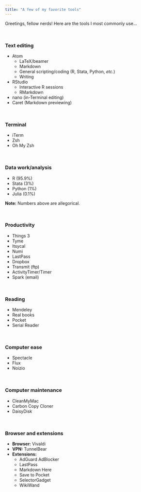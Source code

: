 ```yaml
---
title: "A few of my favorite tools"
---
```


Greetings, fellow nerds! Here are the tools I most commonly use...

<br>

### Text editing

- Atom
  - LaTeX/beamer
  - Markdown
  - General scripting/coding (R, Stata, Python, _etc._)
  - Writing
- RStudio
  - Interactive R sessions
  - RMarkdown
- nano (in-Terminal editing)
- Caret (Markdown previewing)

<br>

### Terminal

- iTerm
- Zsh
- Oh My Zsh

<br>

### Data work/analysis

- R (95.9%)
- Stata (3%)
- Python (1%)
- Julia (0.1%)

__Note:__ Numbers above are allegorical.

<br>

### Productivity

- Things 3
- Tyme
- Itsycal
- Numi
- LastPass
- Dropbox
- Transmit (ftp)
- ActivityTimer/Timer
- Spark (email)

<br>

### Reading

- Mendeley
- Real books
- Pocket
- Serial Reader

<br>

### Computer ease

- Spectacle
- Flux
- Noizio

<br>

### Computer maintenance

- CleanMyMac
- Carbon Copy Cloner
- DaisyDisk

<br>

### Browser and extensions

- __Browser:__ Vivaldi
- __VPN:__ TunnelBear
- __Extensions:__
    - AdGuard AdBlocker
    - LastPass
    - Markdown Here
    - Save to Pocket
    - SelectorGadget
    - WikiWand
